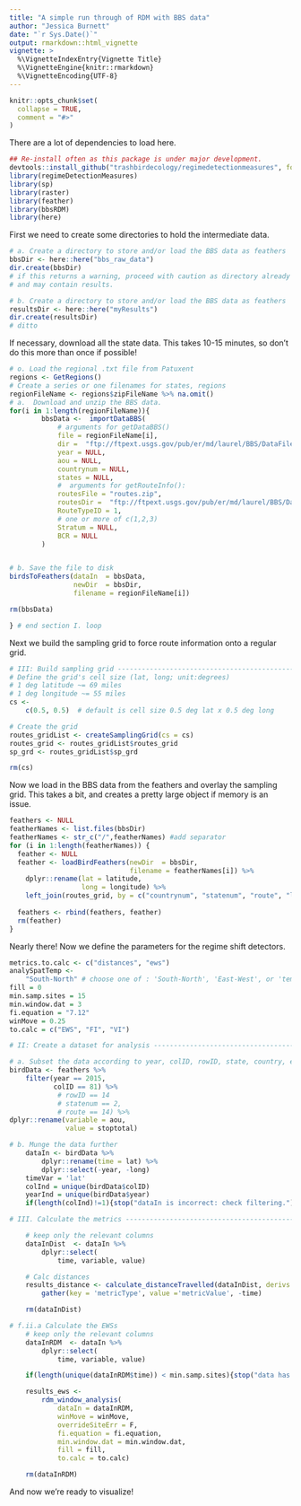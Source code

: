 ```yaml
---
title: "A simple run through of RDM with BBS data"
author: "Jessica Burnett"
date: "`r Sys.Date()`"
output: rmarkdown::html_vignette
vignette: >
  %\VignetteIndexEntry{Vignette Title}
  %\VignetteEngine{knitr::rmarkdown}
  %\VignetteEncoding{UTF-8}
---
```


```r
knitr::opts_chunk$set(
  collapse = TRUE,
  comment = "#>"
)

```

There are a lot of dependencies to load here.

```r
## Re-install often as this package is under major development.
devtools::install_github("trashbirdecology/regimedetectionmeasures", force = T)
library(regimeDetectionMeasures)
library(sp)
library(raster)
library(feather)
library(bbsRDM)
library(here)
```

First we need to create some directories to hold the intermediate data.
```r
# a. Create a directory to store and/or load the BBS data as feathers
bbsDir <- here::here("bbs_raw_data")
dir.create(bbsDir)
# if this returns a warning, proceed with caution as directory already exists
# and may contain results.

# b. Create a directory to store and/or load the BBS data as feathers
resultsDir <- here::here("myResults")
dir.create(resultsDir)
# ditto
```

If necessary, download all the state data. This takes 10-15 minutes, so don't do
this more than once if possible!

```r
# o. Load the regional .txt file from Patuxent
regions <- GetRegions()
# Create a series or one filenames for states, regions
regionFileName <- regions$zipFileName %>% na.omit()
# a.  Download and unzip the BBS data.
for(i in 1:length(regionFileName)){
        bbsData <-  importDataBBS(
            # arguments for getDataBBS()
            file = regionFileName[i],
            dir =  "ftp://ftpext.usgs.gov/pub/er/md/laurel/BBS/DataFiles/States/",
            year = NULL,
            aou = NULL,
            countrynum = NULL,
            states = NULL,
            #  arguments for getRouteInfo():
            routesFile = "routes.zip",
            routesDir =  "ftp://ftpext.usgs.gov/pub/er/md/laurel/BBS/DataFiles/",
            RouteTypeID = 1,
            # one or more of c(1,2,3)
            Stratum = NULL,
            BCR = NULL
        )


# b. Save the file to disk
birdsToFeathers(dataIn  = bbsData,
                newDir  = bbsDir,
                filename = regionFileName[i])

rm(bbsData)

} # end section I. loop

```

Next we build the sampling grid to force route information onto a regular grid.

```r
# III: Build sampling grid --------------------------------------------------------
# Define the grid's cell size (lat, long; unit:degrees)
# 1 deg latitude ~= 69 miles
# 1 deg longitude ~= 55 miles
cs <-
    c(0.5, 0.5)  # default is cell size 0.5 deg lat x 0.5 deg long

# Create the grid
routes_gridList <- createSamplingGrid(cs = cs)
routes_grid <- routes_gridList$routes_grid
sp_grd <- routes_gridList$sp_grd

rm(cs)

```

Now we load in the BBS data from the feathers and overlay the sampling grid. This takes
a bit, and creates a pretty large object if memory is an issue.

```r
feathers <- NULL
featherNames <- list.files(bbsDir)
featherNames <- str_c("/",featherNames) #add separator
for (i in 1:length(featherNames)) {
  feather <- NULL
  feather <- loadBirdFeathers(newDir  = bbsDir,
                              filename = featherNames[i]) %>%
    dplyr::rename(lat = latitude,
                  long = longitude) %>%
    left_join(routes_grid, by = c("countrynum", "statenum", "route", "lat", "long"))
  
  feathers <- rbind(feathers, feather)
  rm(feather)
}
```

Nearly there! Now we define the parameters for the regime shift detectors.

```r
metrics.to.calc <- c("distances", "ews")
analySpatTemp <-
    "South-North" # choose one of : 'South-North', 'East-West', or 'temporal'
fill = 0
min.samp.sites = 15
min.window.dat = 3
fi.equation = "7.12"
winMove = 0.25
to.calc = c("EWS", "FI", "VI")

# II: Create a dataset for analysis -----------------------------------------------------

# a. Subset the data according to year, colID, rowID, state, country, etc.
birdData <- feathers %>%
    filter(year == 2015,
           colID == 81) %>% 
            # rowID == 14
            # statenum == 2,
            # route == 14) %>%
dplyr::rename(variable = aou,
              value = stoptotal)

# b. Munge the data further
    dataIn <- birdData %>%
        dplyr::rename(time = lat) %>%
        dplyr::select(-year, -long)
    timeVar = 'lat'
    colInd = unique(birdData$colID)
    yearInd = unique(birdData$year)
    if(length(colInd)!=1){stop("dataIn is incorrect: check filtering.")}

# III. Calculate the metrics ---------------------------------------------------

    # keep only the relevant columns
    dataInDist  <- dataIn %>%
        dplyr::select(
            time, variable, value)

    # Calc distances
    results_distance <- calculate_distanceTravelled(dataInDist, derivs = T) %>%
        gather(key = 'metricType', value ='metricValue', -time)

    rm(dataInDist)

# f.ii.a Calculate the EWSs
    # keep only the relevant columns
    dataInRDM  <- dataIn %>%
        dplyr::select(
            time, variable, value)

    if(length(unique(dataInRDM$time)) < min.samp.sites){stop("data has less observations than min.samp.sites")}

    results_ews <-
        rdm_window_analysis(
            dataIn = dataInRDM,
            winMove = winMove,
            overrideSiteErr = F,
            fi.equation = fi.equation,
            min.window.dat = min.window.dat,
            fill = fill,
            to.calc = to.calc)

    rm(dataInRDM)

```

And now we're ready to visualize!

